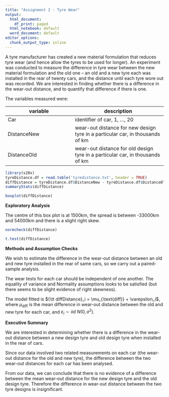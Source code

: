 ```yaml
---
title: "Assignment 2 - Tyre Wear"
output:
  html_document:
    df_print: paged
  html_notebook: default
  word_document: default
editor_options:
  chunk_output_type: inline
---
```


A tyre manufacturer has created a new material formulation that reduces tyre wear (and hence allow the tyres to be used for longer). An experiment was conducted to measure the difference in tyre wear between the new material formulation and the old one – an old and a new tyre each was installed in the rear of twenty cars, and the distance until each tyre wore out was recorded. We are interested in finding whether there is a difference in the wear-out distance, and to quantify that difference if there is one.

The variables measured were:

  variable  |  description
------------|----------------
    Car     | identifier of car, 1, ..., 20
DistanceNew | wear-out distance for new design tyre in a particular                  car, in thousands of km
DistanceOld | wear-out distance for old design tyre in a particular                  car, in thousands of km

```r
library(s20x)
tyreDistance.df = read.table('tyredistance.txt', header = TRUE)
diffDistance = tyreDistance.df$DistanceNew - tyreDistance.df$DistanceOld
summaryStats(diffDistance) 
```
```r
boxplot(diffDistance)
```
**Exploratory Analysis**

The centre of this box plot is at 1500km, the spread is between -33000km and 54000km and there is a slight right skew.

```r
normcheck(diffDistance)
```

```r
t.test(diffDistance)
```
**Methods and Assumption Checks**

We wish to estimate the difference in the wear-out distance between an old and new tyre installed in the rear of same cars, so we carry out a paired-sample analysis.

The wear tests for each car should be independent of one another. The equality of variance and Normality assumptions looks to be satisfied (but there seems to be slight evidence of right skewness). 

The model fitted is ${\tt diffDistance}_i = \mu_{\text{diff}} + \varepsilon_i$, where $\mu_{\text{diff}}$ is the mean difference in wear-out distance between the old and new tyre for each car, and $\varepsilon_i \sim iid~ N(0, \sigma^2)$.

**Executive Summary**

We are interested in determining whether there is a difference in the wear-out distance between a new design tyre and old design tyre when installed in the rear of cars.

Since our data involved two related measurements on each car (the wear-out distance for the old and new tyre), the difference between the two wear-out distances for each car has been analysed.

From our data, we can conclude that there is no evidence of a difference between the mean wear-out distance for the new design tyre and the old design tyre. Therefore the difference in wear-out distance between the two tyre designs is insignificant.  
